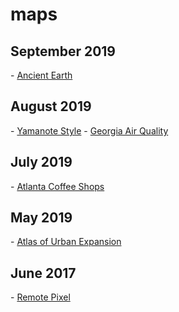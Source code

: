 
= maps =

== September 2019 ==
- [[http://dinosaurpictures.org/ancient-earth#240|Ancient Earth]]
== August 2019 ==
- [[http://yamanote.style/#|Yamanote Style]]
- [[https://epd.georgia.gov/air/how-we-monitor-air-quality|Georgia Air Quality]]
== July 2019 ==
- [[https://www.atlantacoffeeshops.com/|Atlanta Coffee Shops]]
== May 2019 ==
- [[http://atlasofurbanexpansion.org|Atlas of Urban Expansion]]
== June 2017 ==
- [[https://remotepixel.ca|Remote Pixel]]
